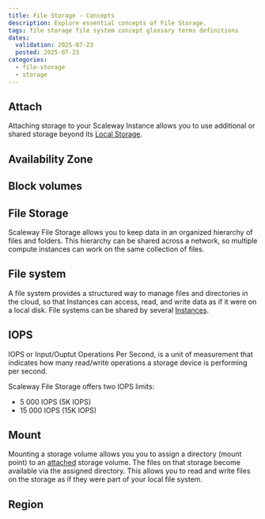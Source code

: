 ```yaml
---
title: File Storage - Concepts
description: Explore essential concepts of File Storage.
tags: file storage file system concept glossary terms definitions
dates:
  validation: 2025-07-23
  posted: 2025-07-23
categories:
  - file-storage
  - storage
---
```



## Attach

Attaching storage to your Scaleway Instance allows you to use additional or shared storage beyond its [Local Storage](/local-storage/).

## Availability Zone

<AvailabilityZone />

## Block volumes

<BlockVolumes />

## File Storage

Scaleway File Storage allows you to keep data in an organized hierarchy of files and folders. This hierarchy can be shared across a network, so multiple compute instances can work on the same collection of files.

## File system

A file system provides a structured way to manage files and directories in the cloud, so that Instances can access, read, and write data as if it were on a local disk. File systems can be shared by several [Instances](/instances/).

## IOPS

IOPS or Input/Ouptut Operations Per Second, is a unit of measurement that indicates how many read/write operations a storage device is performing per second.

Scaleway File Storage offers two IOPS limits:

- 5 000 IOPS (5K IOPS)
- 15 000 IOPS (15K IOPS)

## Mount

Mounting a storage volume allows you you to assign a directory (mount point) to an [attached](#attach) storage volume. The files on that storage become available via the assigned directory. This allows you to read and write files on the storage as if they were part of your local file system.

## Region

<Region />
